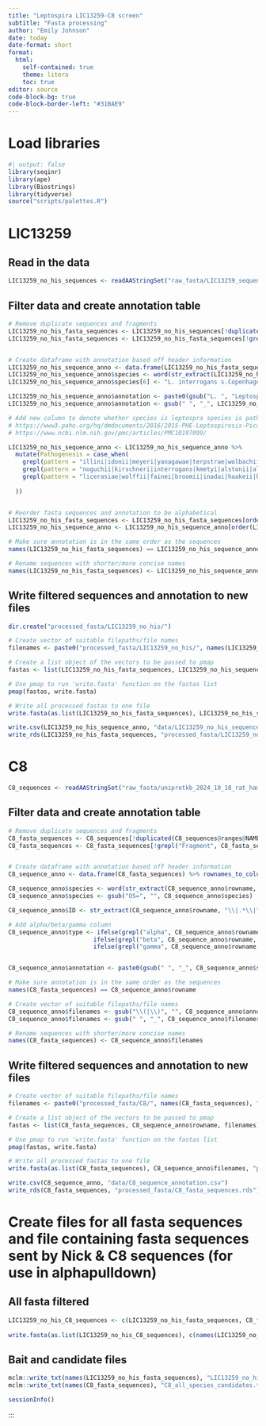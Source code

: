 ```yaml
---
title: "Leptospira LIC13259-C8 screen"
subtitle: "Fasta processing"
author: "Emily Johnson"
date: today
date-format: short
format:
  html:
    self-contained: true
    theme: litera
    toc: true
editor: source
code-block-bg: true
code-block-border-left: "#31BAE9"
---
```


# Load libraries

```r

#| output: false
library(seqinr)
library(ape)
library(Biostrings)
library(tidyverse)
source("scripts/palettes.R")

```

# LIC13259

## Read in the data

```r

LIC13259_no_his_sequences <- readAAStringSet("raw_fasta/LIC13259_sequences_no_his_tag.fasta")

```

## Filter data and create annotation table

```r

# Remove duplicate sequences and fragments 
LIC13259_no_his_fasta_sequences <- LIC13259_no_his_sequences[!duplicated(LIC13259_no_his_sequences@ranges@NAMES)]
LIC13259_no_his_fasta_sequences <- LIC13259_no_his_fasta_sequences[!grepl("Fragment", LIC13259_no_his_fasta_sequences@ranges@NAMES)]


# Create dataframe with annotation based off header information
LIC13259_no_his_sequence_anno <- data.frame(LIC13259_no_his_fasta_sequences) %>% rownames_to_column()
LIC13259_no_his_sequence_anno$species <- word(str_extract(LIC13259_no_his_sequence_anno$rowname, "L.*"), 1,2)
LIC13259_no_his_sequence_anno$species[6] <- "L. interrogans s.Copenhageni"

LIC13259_no_his_sequence_anno$annotation <- paste0(gsub("L. ", "Leptospira ", LIC13259_no_his_sequence_anno$species), " LIC13259_no_his")
LIC13259_no_his_sequence_anno$annotation <- gsub(" ", "_", LIC13259_no_his_sequence_anno$annotation)

# Add new column to denote whether species is leptospra species is pathogenetic or not (if known)
# https://www3.paho.org/hq/dmdocuments/2016/2015-PHE-Leptospirosis-Picardeau.pdf
# https://www.ncbi.nlm.nih.gov/pmc/articles/PMC10197099/

LIC13259_no_his_sequence_anno <- LIC13259_no_his_sequence_anno %>%
  mutate(Pathogenesis = case_when(
    grepl(pattern = "illini|idonii|meyeri|yanagawae|terpstrae|wolbachii|vanthielii|biflexa|harrisiae|levettii|ilyithenensis", x = species) ~ "Saprophytic",
    grepl(pattern = "noguchii|kirschneri|interrogans|kmetyi|alstonii|alexanderi|mayottensis|weilii|santarosai|borgpetersenii|yasudae|stimsonii|adleri|barantonii|ellisii", x = species) ~ "Pathogenic",
    grepl(pattern = "licerasiae|wolffii|fainei|broomii|inadai|haakeii|hartskeerlii|neocaledonica|saintgironsiae", x = species) ~ "Intermediate",
    
  ))


# Reorder fasta sequences and annotation to be alphabetical
LIC13259_no_his_fasta_sequences <- LIC13259_no_his_fasta_sequences[order(LIC13259_no_his_sequence_anno$annotation)]
LIC13259_no_his_sequence_anno <- LIC13259_no_his_sequence_anno[order(LIC13259_no_his_sequence_anno$annotation),]

```


```r

# Make sure annotation is in the same order as the sequences 
names(LIC13259_no_his_fasta_sequences) == LIC13259_no_his_sequence_anno$rowname

```


```r

# Rename sequences with shorter/more concise names 
names(LIC13259_no_his_fasta_sequences) <- LIC13259_no_his_sequence_anno$annotation

```

## Write filtered sequences and annotation to new files

```r

dir.create("processed_fasta/LIC13259_no_his/")

# Create vector of suitable filepaths/file names
filenames <- paste0("processed_fasta/LIC13259_no_his/", names(LIC13259_no_his_fasta_sequences), ".fasta") 

# Create a list object of the vectors to be passed to pmap
fastas <- list(LIC13259_no_his_fasta_sequences, LIC13259_no_his_sequence_anno$rowname, filenames)

# Use pmap to run 'write.fasta' function on the fastas list
pmap(fastas, write.fasta)

```

```r

# Write all processed fastas to one file
write.fasta(as.list(LIC13259_no_his_fasta_sequences), LIC13259_no_his_sequence_anno$annotation, "processed_fasta/LIC13259_no_his_fastas.fasta")

```

```r

write.csv(LIC13259_no_his_sequence_anno, "data/LIC13259_no_his_sequence_annotation.csv")
write_rds(LIC13259_no_his_fasta_sequences, "processed_fasta/LIC13259_no_his_fasta_sequences.rds")

```

# C8

```r

C8_sequences <- readAAStringSet("raw_fasta/uniprotkb_2024_10_18_rat_hamster_C8.fasta")

```

## Filter data and create annotation table

```r

# Remove duplicate sequences and fragments 
C8_fasta_sequences <- C8_sequences[!duplicated(C8_sequences@ranges@NAMES)]
C8_fasta_sequences <- C8_fasta_sequences[!grepl("Fragment", C8_fasta_sequences@ranges@NAMES)]


# Create dataframe with annotation based off header information
C8_sequence_anno <- data.frame(C8_fasta_sequences) %>% rownames_to_column() %>% dplyr::rename("fasta_sequences" = "C8_fasta_sequences")

C8_sequence_anno$species <- word(str_extract(C8_sequence_anno$rowname, "OS=.*"), 1,2)
C8_sequence_anno$species <- gsub("OS=", "", C8_sequence_anno$species)

C8_sequence_anno$ID <- str_extract(C8_sequence_anno$rowname, "\\|.*\\|") %>% gsub("\\|", "", .)

# Add alpha/beta/gamma column 
C8_sequence_anno$type <- ifelse(grepl("alpha", C8_sequence_anno$rowname, ignore.case = TRUE), "alpha",
                        ifelse(grepl("beta", C8_sequence_anno$rowname, ignore.case = TRUE), "beta",
                        ifelse(grepl("gamma", C8_sequence_anno$rowname, ignore.case = TRUE), "gamma", NA)))


C8_sequence_anno$annotation <- paste0(gsub(" ", "_", C8_sequence_anno$species), "_C8_", C8_sequence_anno$type, "_", C8_sequence_anno$ID)

```


```r

# Make sure annotation is in the same order as the sequences 
names(C8_fasta_sequences) == C8_sequence_anno$rowname

```


```r

# Create vector of suitable filepaths/file names
C8_sequence_anno$filenames <- gsub("\\(|\\)", "", C8_sequence_anno$annotation)
C8_sequence_anno$filenames <- gsub(" ", "_", C8_sequence_anno$filenames)

# Rename sequences with shorter/more concise names 
names(C8_fasta_sequences) <- C8_sequence_anno$filenames

```



## Write filtered sequences and annotation to new files

```r

# Create vector of suitable filepaths/file names
filenames <- paste0("processed_fasta/C8/", names(C8_fasta_sequences), ".fasta") 

# Create a list object of the vectors to be passed to pmap
fastas <- list(C8_fasta_sequences, C8_sequence_anno$rowname, filenames)

# Use pmap to run 'write.fasta' function on the fastas list
pmap(fastas, write.fasta)

```

```r

# Write all processed fastas to one file
write.fasta(as.list(C8_fasta_sequences), C8_sequence_anno$filenames, "processed_fasta/C8_fasta_filtered.fasta")

```

```r

write.csv(C8_sequence_anno, "data/C8_sequence_annotation.csv")
write_rds(C8_fasta_sequences, "processed_fasta/C8_fasta_sequences.rds")

```


# Create files for all fasta sequences and file containing fasta sequences sent by Nick & C8 sequences (for use in alphapulldown)

## All fasta filtered

```r
LIC13259_no_his_C8_sequences <- c(LIC13259_no_his_fasta_sequences, C8_fasta_sequences)
  
write.fasta(as.list(LIC13259_no_his_C8_sequences), c(names(LIC13259_no_his_fasta_sequences), names(C8_fasta_sequences)), "processed_fasta/LIC13259_no_his_C8_fasta.fasta")

```

## Bait and candidate files

```r

mclm::write_txt(names(LIC13259_no_his_fasta_sequences), "LIC13259_no_his_baits.txt", line_glue = "\n") 
mclm::write_txt(names(C8_fasta_sequences), "C8_all_species_candidates.txt", line_glue = "\n") 

```


```r
sessionInfo()
```
:::
